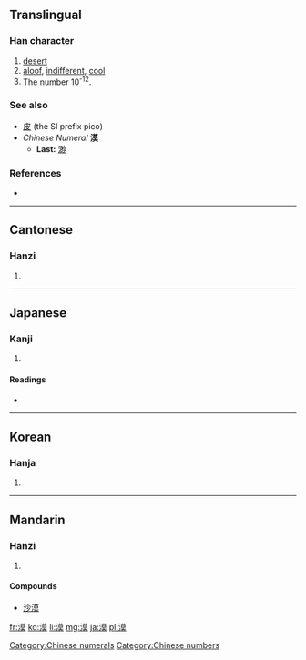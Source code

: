 ==Translingual==

===Han character===
{{Han char|rn=85|rad=水|as=11|sn=14|four=3413<sub>4</sub>|canj=水廿日大 (ETAK)}}

# [[desert]]
# [[aloof]], [[indifferent]], [[cool]]
# The number 10<sup>-12</sup>.

===See also===
* [[皮]] (the SI prefix pico)
* ''Chinese Numeral'' ''' 漠 '''
** '''Last:''' [[渺]]

===References===
* {{Han ref|kx=0646.130|dkj=18149|dj=1055.120|hdz=31694.050|uh=6F20|ud=28448|bh=BA7A|bd=47738}}

[[Category:Chinese numerals]]
[[Category:Chinese numbers]]
----

==Cantonese==

===Hanzi===
{{yue-hanzi|jyut=|y=mok6}}

# {{defn|Cantonese|sort=水11}}

----

==Japanese==

===Kanji===
{{ja-kanji|grade=c|rs=水10}}

# {{defn|Japanese|sort=水11}}

====Readings====
* {{ja-readings|on=[[ばく]] (baku)|kun=[[すなはら]] (sunahara), [[ひろい]] (hiroi)}}

----

==Korean==

===Hanja===
{{ko-hanja|hangeul=막|eumhun=|rv=mak|mr=mak|y=mak}}

# {{defn|Korean|sort=水11}}

----

==Mandarin==

===Hanzi===
{{cmn-hanzi|pin=[[mò]] ([[mo4]])|wg=mo<sup>4</sup>}}

# {{defn|Mandarin|sort=水11}}

====Compounds====
* [[沙漠]]

[[fr:漠]]
[[ko:漠]]
[[li:漠]]
[[mg:漠]]
[[ja:漠]]
[[pl:漠]]